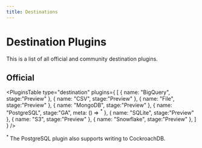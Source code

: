 ```yaml
---
title: Destinations
---
```



# Destination Plugins

This is a list of all official and community destination plugins.

## Official

<PluginsTable
    type="destination"
    plugins={
        [
            { name: "BigQuery", stage:"Preview" },
            { name: "CSV", stage:"Preview" },
            { name: "File", stage:"Preview" },
            { name: "MongoDB", stage:"Preview" },
            { name: "PostgreSQL", stage:"GA", meta: () => <sup>*</sup> },
            { name: "SQLite", stage:"Preview" },
            { name: "S3", stage:"Preview" },
            { name: "Snowflake", stage:"Preview" },
        ]
    }
/>

<sup>*</sup> The PostgreSQL plugin also supports writing to CockroachDB.